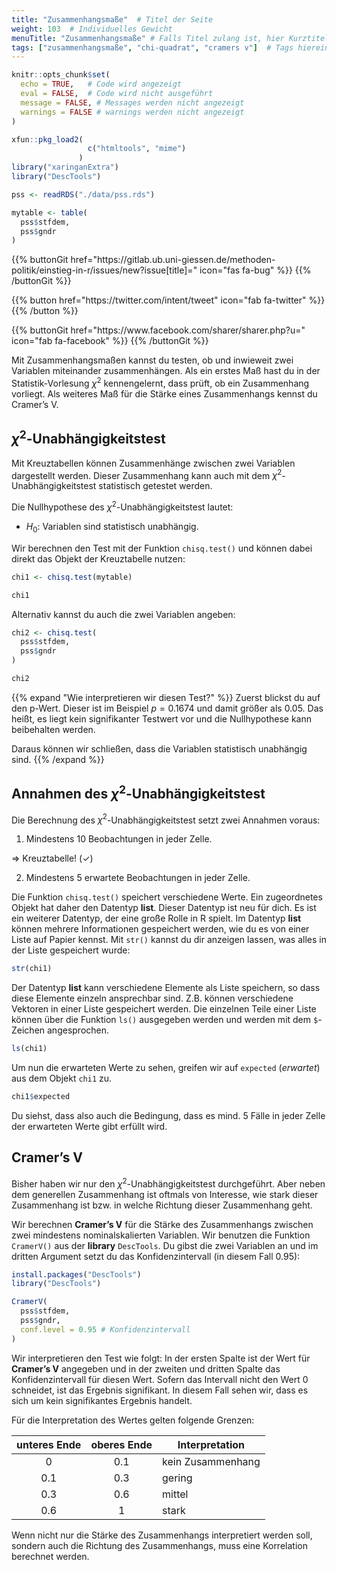 ```yaml
---
title: "Zusammenhangsmaße"  # Titel der Seite
weight: 103  # Individuelles Gewicht 
menuTitle: "Zusammenhangsmaße" # Falls Titel zulang ist, hier Kurztitel
tags: ["zusammenhangsmaße", "chi-quadrat", "cramers v"]  # Tags hiereinsetzen; Kurzwort, was auf der Seite passsiert
---
```

```r
knitr::opts_chunk$set(
  echo = TRUE,   # Code wird angezeigt
  eval = FALSE,  # Code wird nicht ausgeführt
  message = FALSE, # Messages werden nicht angezeigt
  warnings = FALSE # warnings werden nicht angezeigt
)

xfun::pkg_load2(
                 c("htmltools", "mime")
               )
library("xaringanExtra")
library("DescTools")

pss <- readRDS("./data/pss.rds")

mytable <- table(
  pss$stfdem, 
  pss$gndr
)
```

{{% buttonGit href=\"https\:\/\/gitlab.ub.uni-giessen.de\/methoden-politik\/einstieg-in-r\/issues\/new?issue[title]=\" icon=\"fas fa-bug\" %}} {{% /buttonGit %}} 

{{% button href=\"https\:\/\/twitter.com\/intent\/tweet\" icon=\"fab fa-twitter\" %}} {{% /button %}}

{{% buttonGit href=\"https\:\/\/www.facebook.com\/sharer\/sharer.php?u=\" icon=\"fab fa-facebook\" %}} {{% /buttonGit %}}

Mit Zusammenhangsmaßen kannst du testen, ob und inwieweit zwei Variablen miteinander zusammenhängen. Als ein erstes Maß hast du in der Statistik-Vorlesung $\chi^2$ kennengelernt, dass prüft, ob ein Zusammenhang vorliegt. Als weiteres Maß für die Stärke eines Zusammenhangs kennst du Cramer's V. 

## $\chi^2$-Unabhängigkeitstest
Mit Kreuztabellen können Zusammenhänge zwischen zwei Variablen dargestellt werden. Dieser Zusammenhang kann auch mit dem $\chi^2$-Unabhängigkeitstest statistisch getestet werden.

Die Nullhypothese des $\chi^2$-Unabhängigkeitstest lautet:

- $H_0:$ Variablen sind statistisch unabhängig.

Wir berechnen den Test mit der Funktion `chisq.test()` und können dabei direkt das Objekt der Kreuztabelle nutzen:
```r
chi1 <- chisq.test(mytable)

chi1
```

Alternativ kannst du auch die zwei Variablen angeben:
```r
chi2 <- chisq.test(
  pss$stfdem, 
  pss$gndr
)

chi2
```

{{% expand \"Wie interpretieren wir diesen Test?\" %}}
Zuerst blickst du auf den p-Wert. Dieser ist im Beispiel $p = 0.1674$ und damit größer als $0.05$. Das heißt, es liegt kein signifikanter Testwert vor und die Nullhypothese kann beibehalten werden. 

Daraus können wir schließen, dass die Variablen statistisch unabhängig sind. 
{{% /expand %}}

## Annahmen des $\chi^2$-Unabhängigkeitstest
Die Berechnung des $\chi^2$-Unabhängigkeitstest setzt zwei Annahmen voraus:

1. Mindestens $10$ Beobachtungen in jeder Zelle.

$\Rightarrow$ Kreuztabelle! ($\checkmark$)

2. Mindestens $5$ erwartete Beobachtungen in jeder Zelle.

Die Funktion `chisq.test()` speichert verschiedene Werte. Ein zugeordnetes Objekt hat daher den Datentyp **list**. Dieser Datentyp ist neu für dich. Es ist ein weiterer Datentyp, der eine große Rolle in R spielt. Im Datentyp **list** können mehrere Informationen gespeichert werden, wie du es von einer Liste auf Papier kennst. Mit `str()` kannst du dir anzeigen lassen, was alles in der Liste gespeichert wurde:
```r
str(chi1)
```

Der Datentyp **list** kann verschiedene Elemente als Liste speichern, so dass diese Elemente einzeln ansprechbar sind. Z.B. können verschiedene Vektoren in einer Liste gespeichert werden. Die einzelnen Teile einer Liste können über die Funktion `ls()` ausgegeben werden und werden mit dem `$`-Zeichen angesprochen. 

```r
ls(chi1)
```

Um nun die erwarteten Werte zu sehen, greifen wir auf `expected` (*erwartet*) aus dem Objekt `chi1` zu. 
```r
chi1$expected
```

Du siehst, dass also auch die Bedingung, dass es mind. $5$ Fälle in jeder Zelle der erwarteten Werte gibt erfüllt wird. 

## Cramer's V
Bisher haben wir nur den $\chi^2$-Unabhängigkeitstest durchgeführt. Aber neben dem generellen Zusammenhang ist oftmals von Interesse, wie stark dieser Zusammenhang ist bzw. in welche Richtung dieser Zusammenhang geht. 

Wir berechnen **Cramer's V** für die Stärke des Zusammenhangs zwischen zwei mindestens nominalskalierten Variablen. Wir benutzen die Funktion `CramerV()` aus der **library** `DescTools`. Du gibst die zwei Variablen an und im dritten Argument setzt du das Konfidenzintervall (in diesem Fall $0.95$):

```r
install.packages("DescTools")
library("DescTools")
```
```r
CramerV(
  pss$stfdem,       
  pss$gndr,          
  conf.level = 0.95 # Konfidenzintervall
)  
```

Wir interpretieren den Test wie folgt: In der ersten Spalte ist der Wert für **Cramer's V** angegeben und in der zweiten und dritten Spalte das Konfidenzintervall für diesen Wert. Sofern das Intervall nicht den Wert $0$ schneidet, ist das Ergebnis signifikant. In diesem Fall sehen wir, dass es sich um kein signifikantes Ergebnis handelt.

Für die Interpretation des Wertes gelten folgende Grenzen:

| unteres Ende  | oberes Ende   | Interpretation     |
| :-----------: | :-----------: | ------------------ |
| $0$             | $0.1$           | kein Zusammenhang  |
| $0.1$           | $0.3$           | gering             |
| $0.3$           | $0.6$           | mittel             |
| $0.6$           | $1$             | stark              |

Wenn nicht nur die Stärke des Zusammenhangs interpretiert werden soll, sondern auch die Richtung des Zusammenhangs, muss eine Korrelation berechnet werden. 